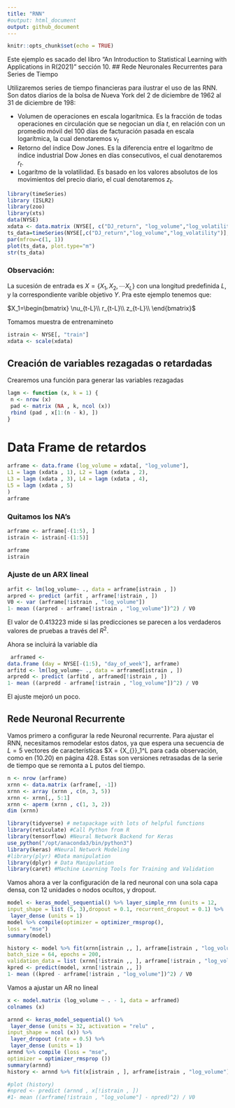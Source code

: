 ```yaml
---
title: "RNN"
#output: html_document
output: github_document
---
```


```r
knitr::opts_chunk$set(echo = TRUE)
```
Este ejemplo es sacado del libro "An Introduction to Statistical
Learning with Applications in R(2021)" sección 10. 
## Rede Neuronales Recurrentes para Series de Tiempo

Utilizaremos series de tiempo financieras para ilustrar el uso de las RNN. Son datos diarios de la bolsa de Nueva York del 2 de diciembre de 1962 al 31 de diciembre de 198:

* Volumen de operaciones en escala logarítmica. Es la fracción de todas operaciones en circulación que se negocian un día $t$, en relación con un promedio móvil del 100 días de facturación pasada en escala logarítmica, la cual denotaremos $\nu_t$
* Retorno del índice Dow Jones. Es la diferencia entre el logarítmo de índice industrial Dow Jones en días consecutivos, el cual denotaremos $r_t$.
* Logarítmo de la volatilidad. Es basado en los valores absolutos de los movimientos del precio diario, el cual denotaremos $z_t$.


```r
library(timeSeries)
library (ISLR2)
library(zoo)
library(xts)
data(NYSE)
xdata <- data.matrix (NYSE[, c("DJ_return", "log_volume","log_volatility")])
ts_data=timeSeries(NYSE[,c("DJ_return","log_volume","log_volatility")],NYSE$date)
par(mfrow=c(1, 1))
plot(ts_data, plot.type="m")
str(ts_data)
```
### Observación:
La sucesión de entrada es $X=\{X_1,X_2,\cdots X_L\}$ con una longitud predefinida $L$, y la correspondiente varible objetivo $Y$. Pra este ejemplo tenemos que:

$X_1=\begin{bmatrix} 
\nu_{t-L}\\
r_{t-L}\\
 z_{t-L}\\
\end{bmatrix}$

Tomamos muestra de entrenamineto
```r
istrain <- NYSE[, "train"]
xdata <- scale(xdata)
```





## Creación de variables rezagadas o retardadas

Crearemos una función para generar las variables rezagadas
```r
lagm <- function (x, k = 1) {
 n <- nrow (x)
 pad <- matrix (NA , k, ncol (x))
 rbind (pad , x[1:(n - k), ])
}


```

# Data Frame de retardos
```r
arframe <- data.frame (log_volume = xdata[, "log_volume"],
L1 = lagm (xdata , 1), L2 = lagm (xdata , 2),
L3 = lagm (xdata , 3), L4 = lagm (xdata , 4),
L5 = lagm (xdata , 5)
)
arframe
```

### Quitamos los NA's

```r
arframe <- arframe[-(1:5), ]
istrain <- istrain[-(1:5)]

```

```r
arframe
istrain
```
### Ajuste de un ARX lineal
```r
arfit <- lm(log_volume~ ., data = arframe[istrain , ])
arpred <- predict (arfit , arframe[!istrain , ])
V0 <- var (arframe[!istrain , "log_volume"])
1- mean ((arpred - arframe[!istrain , "log_volume"])^2) / V0
```

El valor de 0.413223 mide si las predicciones se parecen a los verdaderos valores de pruebas a través del $R^2$.

Ahora se incluirá la variable día
```r
 arframed <-
data.frame (day = NYSE[-(1:5), "day_of_week"], arframe)
arfitd <- lm(log_volume~ ., data = arframed[istrain , ])
arpredd <- predict (arfitd , arframed[!istrain , ])
1- mean ((arpredd - arframe[!istrain , "log_volume"])^2) / V0
```

El ajuste mejoró un poco.

## Rede Neuronal Recurrente

Vamos primero a configurar la rede Neuronal recurrente. Para ajustar el RNN, necesitamos remodelar estos datos, ya que espera una secuencia
de $L = 5$ vectores de características $X = \{X_{\mathcal{l}}\}_1^L
 para cada observación, como en (10.20) en
página 428. Estas son versiones retrasadas de la serie de tiempo que se remonta a L putos del tiempo.

```r
n <- nrow (arframe)
xrnn <- data.matrix (arframe[, -1])
xrnn <- array (xrnn , c(n, 3, 5))
xrnn <- xrnn[,, 5:1]
xrnn <- aperm (xrnn , c(1, 3, 2))
dim (xrnn)
```



```r
library(tidyverse) # metapackage with lots of helpful functions
library(reticulate) #Call Python from R
library(tensorflow) #Neural Network Backend for Keras
use_python("/opt/anaconda3/bin/python3")
library(keras) #Neural Network Modeling
#library(plyr) #Data manipulation
library(dplyr) # Data Manipulation
library(caret) #Machine Learning Tools for Training and Validation
```
Vamos ahora a ver la configuración de la red neuronal con una sola capa densa, con 12 unidades o nodos ocultos, y dropout.

```r
model <- keras_model_sequential() %>% layer_simple_rnn (units = 12,
input_shape = list (5, 3),dropout = 0.1, recurrent_dropout = 0.1) %>%
 layer_dense (units = 1)
model %>% compile(optimizer = optimizer_rmsprop(),
loss = "mse")
summary(model)
```


```r
history <- model %>% fit(xrnn[istrain ,, ], arframe[istrain , "log_volume"],
batch_size = 64, epochs = 200,
validation_data = list (xrnn[!istrain ,, ], arframe[!istrain , "log_volume"]))
kpred <- predict(model, xrnn[!istrain ,, ])
1- mean ((kpred - arframe[!istrain , "log_volume"])^2) / V0
```

Vamos a ajustar un AR no lineal

```r
x <- model.matrix (log_volume ~ . - 1, data = arframed)
colnames (x)
```

```r
arnnd <- keras_model_sequential() %>%
 layer_dense (units = 32, activation = "relu" ,
input_shape = ncol (x)) %>%
 layer_dropout (rate = 0.5) %>%
 layer_dense (units = 1)
arnnd %>% compile (loss = "mse",
optimizer = optimizer_rmsprop ())
summary(arnnd)
history <- arnnd %>% fit(x[istrain , ], arframe[istrain , "log_volume"], epochs = 100,batch_size = 32, validation_data =list(x[!istrain , ], arframe[!istrain , "log_volume"]))

#plot (history)
#npred <- predict (arnnd , x[!istrain , ])
#1- mean ((arframe[!istrain , "log_volume"] - npred)^2) / V0
```

